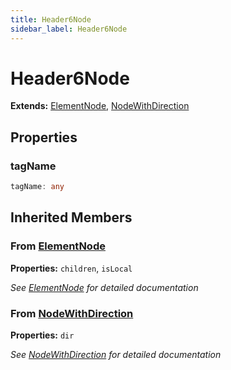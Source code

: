 ```yaml
---
title: Header6Node
sidebar_label: Header6Node
---
```


# Header6Node

**Extends:** [ElementNode](/api/interfaces/elementnode), [NodeWithDirection](/api/interfaces/nodewithdirection)

## Properties

### tagName

```typescript
tagName: any
```

## Inherited Members

### From [ElementNode](/api/interfaces/elementnode)

**Properties:** `children`, `isLocal`

*See [ElementNode](/api/interfaces/elementnode) for detailed documentation*

### From [NodeWithDirection](/api/interfaces/nodewithdirection)

**Properties:** `dir`

*See [NodeWithDirection](/api/interfaces/nodewithdirection) for detailed documentation*

